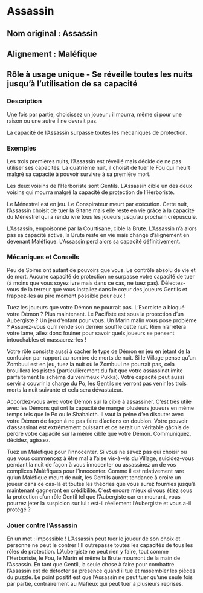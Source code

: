 # Assassin 

## Nom original : Assassin

## Alignement : Maléfique

## Rôle à usage unique - Se réveille toutes les nuits jusqu’à l’utilisation de sa capacité

### Description

Une fois par partie, choisissez un joueur : il mourra, même si pour une raison ou une autre il ne devrait pas.

La capacité de l’Assassin surpasse toutes les mécaniques de protection.

### Exemples

Les trois premières nuits, l’Assassin est réveillé mais décide de ne pas utiliser ses capacités. La quatrième nuit, il choisit de tuer le Fou qui meurt malgré sa capacité à pouvoir survivre à sa première mort.

Les deux voisins de l’Herboriste sont Gentils. L’Assassin cible un des deux voisins qui mourra malgré la capacité de protection de l’Herboriste.

Le Ménestrel est en jeu. Le Conspirateur meurt par exécution. Cette nuit, l’Assassin choisit de tuer la Gitane mais elle reste en vie grâce à la capacité du Ménestrel qui a rendu ivre tous les joueurs jusqu’au prochain crépuscule.

L’Assassin, empoisonné par la Courtisane, cible la Brute. L’Assassin n’a alors pas sa capacité active, la Brute reste en vie mais change d’alignement en devenant Maléfique. L’Assassin perd alors sa capacité définitivement.

### Mécaniques et Conseils

Peu de Sbires ont autant de pouvoirs que vous. Le contrôle absolu de vie et de mort. Aucune capacité de protection ne surpasse votre capacité de tuer (à moins que vous soyez ivre mais dans ce cas, ne tuez pas). Délectez-vous de la terreur que vous installez dans le cœur des joueurs Gentils et frappez-les au pire moment possible pour eux !

Tuez les joueurs que votre Démon ne pourrait pas. L’Exorciste a bloqué votre Démon ? Plus maintenant. Le Pacifiste est sous la protection d’un Aubergiste ? Un jeu d’enfant pour vous. Un Marin malin vous pose problème ? Assurez-vous qu’il rende son dernier souffle cette nuit. Rien n’arrêtera votre lame, allez donc fouiner pour savoir quels joueurs se pensent intouchables et massacrez-les !

Votre rôle consiste aussi à cacher le type de Démon en jeu en jetant de la confusion par rapport au nombre de morts de nuit. Si le Village pense qu’un Zombuul est en jeu, tuez la nuit où le Zombuul ne pourrait pas, cela brouillera les pistes (particulièrement du fait que votre assassinat imite parfaitement le schéma du venimeux Pukka). Votre capacité peut aussi servir à couvrir la charge du Po, les Gentils ne verront pas venir les trois morts la nuit suivante et cela sera dévastateur.

Accordez-vous avec votre Démon sur la cible à assassiner. C’est très utile avec les Démons qui ont la capacité de manger plusieurs joueurs en même temps tels que le Po ou le Shabaloth. Il vaut la peine d’en discuter avec votre Démon de façon à ne pas faire d’actions en doublon. Votre pouvoir d’assassinat est extrêmement puissant et ce serait un véritable gâchis de perdre votre capacité sur la même cible que votre Démon. Communiquez, décidez, agissez.

Tuez un Maléfique pour l’innocenter. Si vous ne savez pas qui choisir ou que vous commencez à être mal à l’aise vis-à-vis du Village, suicidez-vous pendant la nuit de façon à vous innocenter ou assassinez un de vos complices Maléfiques pour l’innocenter. Comme il est relativement rare qu’un Maléfique meurt de nuit, les Gentils auront tendance à croire un joueur dans ce cas-là et toutes les théories que vous aurez fournies jusqu’à maintenant gagneront en crédibilité. C’est encore mieux si vous étiez sous la protection d’un rôle Gentil tel que l’Aubergiste car en mourant, vous pourrez jeter la suspicion sur lui : est-il réellement l’Aubergiste et vous a-il protégé ?

### Jouer contre l’Assassin

En un mot : impossible ! L’Assassin peut tuer le joueur de son choix et personne ne peut le contrer ! Il outrepasse toutes les capacités de tous les rôles de protection. L’Aubergiste ne peut rien y faire, tout comme l’Herboriste, le Fou, le Marin et même la Brute mourront de la main de l’Assassin. En tant que Gentil, la seule chose à faire pour combattre l’Assassin est de détecter sa présence quand il tue et rassembler les pièces du puzzle. Le point positif est que l’Assassin ne peut tuer qu’une seule fois par partie, contrairement au Mafieux qui peut tuer à plusieurs reprises.

